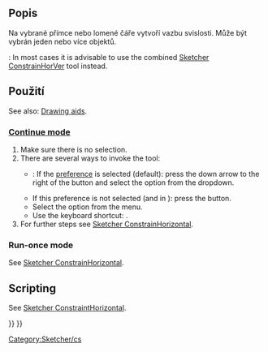 <languages/>

{{Docnav
|[[Sketcher_ConstrainHorizontal|Horizontal]]
|[[Sketcher_ConstrainParallel|Parallel]]
|[[Sketcher_Workbench|Sketcher]]
|IconL=Sketcher_ConstrainHorizontal.svg
|IconR=Sketcher_ConstrainParallel.svg
|IconC=Workbench_Sketcher.svg
}}

<div class="mw-translate-fuzzy">
{{GuiCommand/cs
|Icon=Constraint Vertical.svg
|Name/cs=Constraint Vertical
|Workbenches=[[Sketcher Workbench/cs|Náčrt]]
|Shortcut=V
|MenuLocation=Sketch → Sketcher constraints → Constrain vertically
|SeeAlso=[[Sketcher_ConstrainHorizontal/cs|Vazba vodorovnosti]]
}}
</div>

<span id="Description"></span>
==Popis==

<div class="mw-translate-fuzzy">
Na vybrané přímce nebo lomené čáře vytvoří vazbu svislosti. Může být vybrán jeden nebo více objektů.
</div>

{{Version|1.0}}: In most cases it is advisable to use the combined [[Sketcher_ConstrainHorVer|Sketcher ConstrainHorVer]] tool instead.

<span id="Usage"></span>
<div class="mw-translate-fuzzy">
==Použití==
</div>

See also: [[Sketcher_Workbench#Drawing_aids|Drawing aids]].

===[[Sketcher_Workbench#Continue_modes|Continue mode]]===

# Make sure there is no selection.
# There are several ways to invoke the tool:
#* {{Version|1.0}}: If the {{MenuCommand|Auto tool for Horizontal/Vertical}} [[Sketcher_Preferences#General|preference]] is selected (default): press the down arrow to the right of the {{Button|[[Image:Sketcher_ConstrainHorVer.svg||x16px]][[Image:Toolbar_flyout_arrow.svg|x16px]]}} button and select the {{MenuCommand|[[Image:Sketcher_ConstrainVertical.svg|16px]] Constrain vertical}} option from the dropdown.
#* If this preference is not selected (and in {{VersionMinus|0.21}}): press the {{Button|[[Image:Sketcher_ConstrainVertical.svg|16px]] [[Sketcher_ConstrainVertical|Constrain vertical]]}} button.
#* Select the {{MenuCommand|Sketch → Sketcher constraints → [[Image:Sketcher_ConstrainVertical.svg|16px]] Constrain vertical}} option from the menu.
#* Use the keyboard shortcut: {{KEY|V}}.
# For further steps see [[Sketcher_ConstrainHorizontal#Continue_mode|Sketcher ConstrainHorizontal]].

===Run-once mode===

See [[Sketcher_ConstrainHorizontal#Run-once_mode|Sketcher ConstrainHorizontal]].

==Scripting==

See [[Sketcher_ConstrainHorizontal#Scripting|Sketcher ConstraintHorizontal]].


<div class="mw-translate-fuzzy">
[[Category:Sketcher/cs]]
</div>

{{Sketcher_Tools_navi{{#translation:}}}}
{{Userdocnavi{{#translation:}}}}